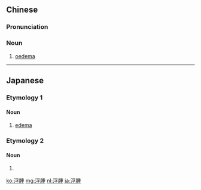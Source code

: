 {{also|浮肿}}
==Chinese==
{{zh-forms|s=浮肿}}

===Pronunciation===
{{zh-pron
|m=fúzhǒng
|c=fau4 zung2
|cat=n
}}

===Noun===
{{zh-noun}}

# {{lb|zh|medicine}} [[oedema]]
#: {{zh-x|全身 浮腫|generalised '''oedema'''}}

----

==Japanese==

===Etymology 1===
{{ja-kanjitab|ふ|しゅ|yomi=on}}

====Noun====
{{ja-noun|ふしゅ}}

# [[edema]]

===Etymology 2===
{{ja-kanjitab}}

====Noun====
{{ja-noun|むくみ}}

# {{alternative spelling of|浮腫み|lang=ja}}

[[ko:浮腫]]
[[mg:浮腫]]
[[nl:浮腫]]
[[ja:浮腫]]